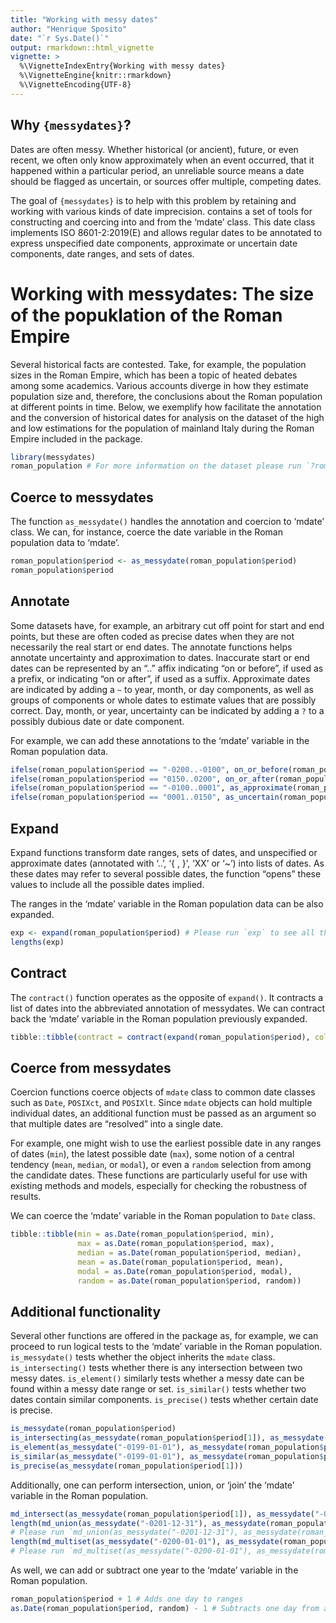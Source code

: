 ```yaml
---
title: "Working with messy dates"
author: "Henrique Sposito"
date: "`r Sys.Date()`"
output: rmarkdown::html_vignette
vignette: >
  %\VignetteIndexEntry{Working with messy dates}
  %\VignetteEngine{knitr::rmarkdown}
  %\VignetteEncoding{UTF-8}
---
```


## Why `{messydates}`?

Dates are often messy.
Whether historical (or ancient), future, or even recent,
we often only know approximately when an event occurred,
that it happened within a particular period,
an unreliable source means a date should be flagged as uncertain,
or sources offer multiple, competing dates.

The goal of `{messydates}` is to help with this problem by retaining and working
with various kinds of date imprecision.
\pkg{messydates} contains a set of tools for constructing and coercing into and from the 'mdate' class.
This date class implements ISO 8601-2:2019(E) and allows regular dates to be annotated to express unspecified date components, approximate or uncertain date components, date ranges, and sets of dates.

# Working with messydates: The size of the popuklation of the Roman Empire

Several historical facts are contested. Take, for example, the population sizes in the Roman Empire, which has been a topic of heated debates among some academics. Various accounts diverge in how they estimate population size and, therefore, the conclusions about the Roman population at different points in time. Below, we exemplify how \pkg{messydates} facilitate the annotation and the conversion of historical dates for analysis on the dataset of the high and low estimations for the population of mainland Italy during the Roman Empire included in the package.

```r
library(messydates)
roman_population # For more information on the dataset please run `?roman_population`.
```

## Coerce to messydates

The function `as_messydate()` handles the annotation and coercion to 'mdate' class.
We can, for instance, coerce the date variable in the Roman population data to 'mdate'.

```r
roman_population$period <- as_messydate(roman_population$period)
roman_population$period
```

## Annotate

Some datasets have, for example, an arbitrary cut off point for start and end points, 
but these are often coded as precise dates when they are not necessarily the real start or end dates.
The annotate functions helps annotate uncertainty and approximation to dates.
Inaccurate start or end dates can be represented by an ".." affix
indicating "on or before", if used as a prefix,
or indicating "on or after", if used as a suffix.
Approximate dates are indicated by adding a `~` to year,
month, or day components, as well as groups of components or whole dates
to estimate values that are possibly correct.
Day, month, or year, uncertainty can be indicated by adding a `?`
to a possibly dubious date or date component.

For example, we can add these annotations to the 'mdate' variable in the Roman population data.

```r
ifelse(roman_population$period == "-0200..-0100", on_or_before(roman_population$period), roman_population$period)
ifelse(roman_population$period == "0150..0200", on_or_after(roman_population$period), roman_population$period)
ifelse(roman_population$period == "-0100..0001", as_approximate(roman_population$period), roman_population$period)
ifelse(roman_population$period == "0001..0150", as_uncertain(roman_population$period), roman_population$period)
```

## Expand

Expand functions transform date ranges, sets of dates, and unspecified or 
approximate dates (annotated with '..', '{ , }', 'XX' or '~') into lists of dates.
As these dates may refer to several possible dates,
the function "opens" these values to include all the possible dates implied.

The ranges in the 'mdate' variable in the Roman population data can be also expanded.

```r
exp <- expand(roman_population$period) # Please run `exp` to see all the expanded dates.
lengths(exp)
```

## Contract

The `contract()` function operates as the opposite of `expand()`.
It contracts a list of dates into the abbreviated annotation of messydates.
We can contract back the 'mdate' variable in the Roman population previously expanded.

```r
tibble::tibble(contract = contract(expand(roman_population$period), collapse = FALSE))
```

## Coerce from messydates

Coercion functions coerce objects of `mdate` class to 
common date classes such as `Date`, `POSIXct`, and `POSIXlt`.
Since `mdate` objects can hold multiple individual dates,
an additional function must be passed as an argument so that multiple dates
are "resolved" into a single date.

For example, one might wish to use the earliest possible date
in any ranges of dates (`min`), the latest possible date (`max`),
some notion of a central tendency (`mean`, `median`, or `modal`),
or even a `random` selection from among the candidate dates. 
These functions are particularly useful for use with existing methods and models,
especially for checking the robustness of results.

We can coerce the 'mdate' variable in the Roman population to `Date` class.

```r
tibble::tibble(min = as.Date(roman_population$period, min),
               max = as.Date(roman_population$period, max),
               median = as.Date(roman_population$period, median),
               mean = as.Date(roman_population$period, mean),
               modal = as.Date(roman_population$period, modal),
               random = as.Date(roman_population$period, random))
```

## Additional functionality

Several other functions are offered in the package as, for example,
we can proceed to run logical tests to the 'mdate' variable in the Roman population.
`is_messydate()` tests whether the object inherits the `mdate` class.
`is_intersecting()` tests whether there is any intersection between two messy dates.
`is_element()` similarly tests whether a messy date can be found within a messy date range or set.
`is_similar()` tests whether two dates contain similar components.
`is_precise()` tests whether certain date is precise.

```r
is_messydate(roman_population$period)
is_intersecting(as_messydate(roman_population$period[1]), as_messydate(roman_population$period[2]))
is_element(as_messydate("-0199-01-01"), as_messydate(roman_population$period[1]))
is_similar(as_messydate("-0199-01-01"), as_messydate(roman_population$period[1]))
is_precise(as_messydate(roman_population$period[1]))
```

Additionally, one can perform intersection, union, or 'join' the 'mdate' variable in the Roman population.

```r
md_intersect(as_messydate(roman_population$period[1]), as_messydate("-0200-01-01"))
length(md_union(as_messydate("-0201-12-31"), as_messydate(roman_population$period[1])))
# Please run `md_union(as_messydate("-0201-12-31"), as_messydate(roman_population$period[1]))` to see all united dates.
length(md_multiset(as_messydate("-0200-01-01"), as_messydate(roman_population$period[1])))
# Please run `md_multiset(as_messydate("-0200-01-01"), as_messydate(roman_population$period[1]))` to all joined dates.
```

As well, we can add or subtract one year to the 'mdate' variable in the Roman population.

```r
roman_population$period + 1 # Adds one day to ranges
as.Date(roman_population$period, random) - 1 # Subtracts one day from a random day within range
```
